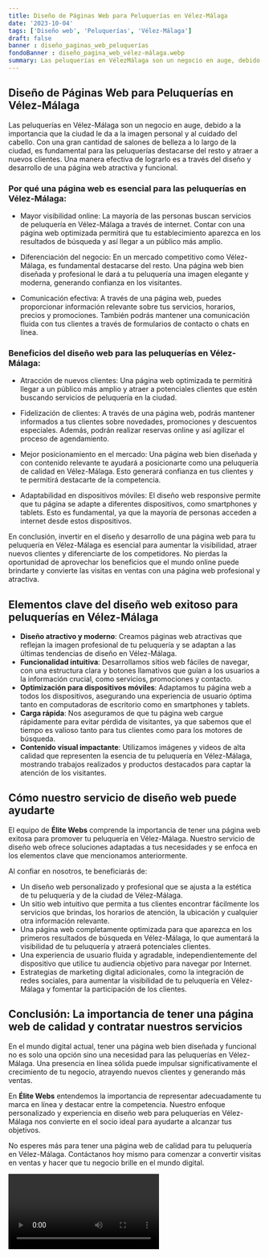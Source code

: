 ```yaml
---
title: Diseño de Páginas Web para Peluquerías en Vélez-Málaga
date: '2023-10-04'
tags: ['Diseño web', 'Peluquerías', 'Vélez-Málaga']
draft: false
banner : diseño_paginas_web_peluquerías
fondoBanner : diseño_pagina_web_vélez-málaga.webp
summary: Las peluquerías en VélezMálaga son un negocio en auge, debido a la importancia que la ciudad le da a la imagen personal y al cuidado del cabello. Con una gran cantidad de salones de belleza a lo largo de la ciudad, es fundamental para las peluquerías destacarse del resto y atraer a nuevos clientes. Una manera efectiva de lograrlo es a través del diseño y desarrollo de una página web atractiva y funcional.
---
```


## Diseño de Páginas Web para Peluquerías en Vélez-Málaga

Las peluquerías en Vélez-Málaga son un negocio en auge, debido a la importancia que la ciudad le da a la imagen personal y al cuidado del cabello. Con una gran cantidad de salones de belleza a lo largo de la ciudad, es fundamental para las peluquerías destacarse del resto y atraer a nuevos clientes. Una manera efectiva de lograrlo es a través del diseño y desarrollo de una página web atractiva y funcional.

### Por qué una página web es esencial para las peluquerías en Vélez-Málaga:

- Mayor visibilidad online: La mayoría de las personas buscan servicios de peluquería en Vélez-Málaga a través de internet. Contar con una página web optimizada permitirá que tu establecimiento aparezca en los resultados de búsqueda y así llegar a un público más amplio.

- Diferenciación del negocio: En un mercado competitivo como Vélez-Málaga, es fundamental destacarse del resto. Una página web bien diseñada y profesional le dará a tu peluquería una imagen elegante y moderna, generando confianza en los visitantes.

- Comunicación efectiva: A través de una página web, puedes proporcionar información relevante sobre tus servicios, horarios, precios y promociones. También podrás mantener una comunicación fluida con tus clientes a través de formularios de contacto o chats en línea.

### Beneficios del diseño web para las peluquerías en Vélez-Málaga:

- Atracción de nuevos clientes: Una página web optimizada te permitirá llegar a un público más amplio y atraer a potenciales clientes que estén buscando servicios de peluquería en la ciudad.

- Fidelización de clientes: A través de una página web, podrás mantener informados a tus clientes sobre novedades, promociones y descuentos especiales. Además, podrán realizar reservas online y así agilizar el proceso de agendamiento.

- Mejor posicionamiento en el mercado: Una página web bien diseñada y con contenido relevante te ayudará a posicionarte como una peluquería de calidad en Vélez-Málaga. Esto generará confianza en tus clientes y te permitirá destacarte de la competencia.

- Adaptabilidad en dispositivos móviles: El diseño web responsive permite que tu página se adapte a diferentes dispositivos, como smartphones y tablets. Esto es fundamental, ya que la mayoría de personas acceden a internet desde estos dispositivos.

En conclusión, invertir en el diseño y desarrollo de una página web para tu peluquería en Vélez-Málaga es esencial para aumentar la visibilidad, atraer nuevos clientes y diferenciarte de los competidores. No pierdas la oportunidad de aprovechar los beneficios que el mundo online puede brindarte y convierte las visitas en ventas con una página web profesional y atractiva.

<GifSeo />

<Cta />

## Elementos clave del diseño web exitoso para peluquerías en Vélez-Málaga
- **Diseño atractivo y moderno**: Creamos páginas web atractivas que reflejan la imagen profesional de tu peluquería y se adaptan a las últimas tendencias de diseño en Vélez-Málaga.
- **Funcionalidad intuitiva**: Desarrollamos sitios web fáciles de navegar, con una estructura clara y botones llamativos que guían a los usuarios a la información crucial, como servicios, promociones y contacto.
- **Optimización para dispositivos móviles**: Adaptamos tu página web a todos los dispositivos, asegurando una experiencia de usuario óptima tanto en computadoras de escritorio como en smartphones y tablets.
- **Carga rápida**: Nos aseguramos de que tu página web cargue rápidamente para evitar pérdida de visitantes, ya que sabemos que el tiempo es valioso tanto para tus clientes como para los motores de búsqueda.
- **Contenido visual impactante**: Utilizamos imágenes y videos de alta calidad que representen la esencia de tu peluquería en Vélez-Málaga, mostrando trabajos realizados y productos destacados para captar la atención de los visitantes.

## Cómo nuestro servicio de diseño web puede ayudarte
El equipo de **Élite Webs** comprende la importancia de tener una página web exitosa para promover tu peluquería en Vélez-Málaga. Nuestro servicio de diseño web ofrece soluciones adaptadas a tus necesidades y se enfoca en los elementos clave que mencionamos anteriormente.

Al confiar en nosotros, te beneficiarás de:
- Un diseño web personalizado y profesional que se ajusta a la estética de tu peluquería y de la ciudad de Vélez-Málaga.
- Un sitio web intuitivo que permita a tus clientes encontrar fácilmente los servicios que brindas, los horarios de atención, la ubicación y cualquier otra información relevante.
- Una página web completamente optimizada para que aparezca en los primeros resultados de búsqueda en Vélez-Málaga, lo que aumentará la visibilidad de tu peluquería y atraerá potenciales clientes.
- Una experiencia de usuario fluida y agradable, independientemente del dispositivo que utilice tu audiencia objetivo para navegar por Internet.
- Estrategias de marketing digital adicionales, como la integración de redes sociales, para aumentar la visibilidad de tu peluquería en Vélez-Málaga y fomentar la participación de los clientes.

## Conclusión: La importancia de tener una página web de calidad y contratar nuestros servicios
En el mundo digital actual, tener una página web bien diseñada y funcional no es solo una opción sino una necesidad para las peluquerías en Vélez-Málaga. Una presencia en línea sólida puede impulsar significativamente el crecimiento de tu negocio, atrayendo nuevos clientes y generando más ventas.

En **Élite Webs** entendemos la importancia de representar adecuadamente tu marca en línea y destacar entre la competencia. Nuestro enfoque personalizado y experiencia en diseño web para peluquerías en Vélez-Málaga nos convierte en el socio ideal para ayudarte a alcanzar tus objetivos.

No esperes más para tener una página web de calidad para tu peluquería en Vélez-Málaga. Contáctanos hoy mismo para comenzar a convertir visitas en ventas y hacer que tu negocio brille en el mundo digital.

<Video />

<CtaBot job='Peluquerías' city='Vélez-Málaga'/>

<Gmaps query='Vélez-Málaga+españa+maps' />
